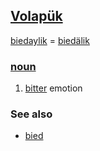 == [[Volapük]] == 
[[biedaylik]] = [[biedälik]] 
=== [[noun]] === 
# [[bitter]] emotion

=== See also ===
*[[bied]]